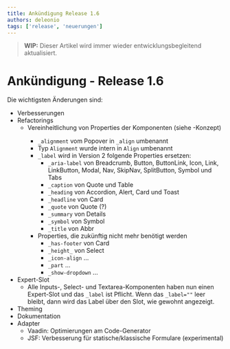 ```yaml
---
title: Ankündigung Release 1.6
authors: deleonio
tags: ['release', 'neuerungen']
---
```



> **WIP:** Dieser Artikel wird immer wieder entwicklungsbegleitend aktualisiert.

# Ankündigung - Release 1.6

Die wichtigsten Änderungen sind:

- Verbesserungen
- Refactorings
  - Vereinheitlichung von Properties der Komponenten (siehe <KolLink _href="/docs/concepts/properties" _label="Eigenschaften" />-Konzept)
    - `_alignment` vom Popover in `_align` umbenannt
    - Typ `Alignment` wurde intern in `Align` umbenannt
    - `_label` wird in Version 2 folgende Properties ersetzen:
      - `_aria-label` von Breadcrumb, Button, ButtonLink, Icon, Link, LinkButton, Modal, Nav, SkipNav, SplitButton, Symbol und Tabs
      - `_caption` von Quote und Table
      - `_heading` von Accordion, Alert, Card und Toast
      - `_headline` von Card
      - `_quote` von Quote (?)
      - `_summary` von Details
      - `_symbol` von Symbol
      - `_title` von Abbr
    - Properties, die zukünftig nicht mehr benötigt werden
      - `_has-footer` von Card
      - `_height_` von Select
      - `_icon-align` ...
      - `_part` ...
      - `_show-dropdown` ...
- Expert-Slot
  - Alle Inputs-, Select- und Textarea-Komponenten haben nun einen Expert-Slot und das `_label` ist Pflicht. Wenn das `_label=""` leer bleibt, dann wird das Label über den Slot, wie gewohnt angezeigt.
- Theming
- Dokumentation
- Adapter
  - Vaadin: Optimierungen am Code-Generator
  - JSF: Verbesserung für statische/klassische Formulare (experimental)
